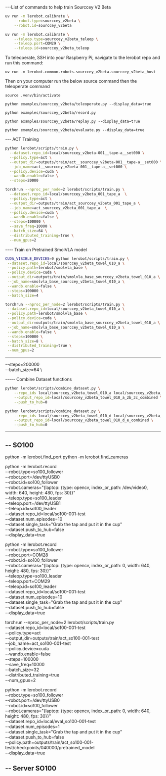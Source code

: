 ---List of commands to help train Sourccey V2 Beta

```bash
uv run -m lerobot.calibrate \
    --robot.type=sourccey_v2beta \
    --robot.id=sourccey_v2beta
```

```bash
uv run -m lerobot.calibrate \
    --teleop.type=sourccey_v2beta_teleop \
    --teleop.port=COM29 \
    --teleop.id=sourccey_v2beta_teleop
```

To teleoperate, SSH into your Raspberry Pi, navigate to the lerobot repo and run this command:

```
uv run -m lerobot.common.robots.sourccey_v2beta.sourccey_v2beta_host
```

Then on your computer run the below source command then the teleoperate command

```
source .venv/bin/activate
```

```
python examples/sourccey_v2beta/teleoperate.py --display_data=true
```

```
python examples/sourccey_v2beta/record.py
```

```
python examples/sourccey_v2beta/replay.py --display_data=true
```

```
python examples/sourccey_v2beta/evaluate.py --display_data=true
```

--- ACT Training

```bash
python lerobot/scripts/train.py \
  --dataset.repo_id=local/sourccey_v2beta-001__tape-a__set000 \
  --policy.type=act \
  --output_dir=outputs/train/act__sourccey_v2beta-001__tape-a__set000 \
  --job_name=act__sourccey_v2beta-001__tape-a__set000 \
  --policy.device=cuda \
  --wandb.enable=false \
  --steps=20000
```





```bash
torchrun --nproc_per_node=2 lerobot/scripts/train.py \
  --dataset.repo_id=local/sourccey_v2beta_001_tape_a  \
  --policy.type=act \
  --output_dir=outputs/train/act_sourccey_v2beta_001_tape_a \
  --job_name=act_sourccey_v2beta_001_tape_a  \
  --policy.device=cuda \
  --wandb.enable=false \
  --steps=100000 \
  --save_freq=10000 \
  --batch_size=64 \
  --distributed_training=true \
  --num_gpus=2
```

---- Train on Pretrained SmolVLA model

```bash
CUDA_VISIBLE_DEVICES=0 python lerobot/scripts/train.py \
 --dataset.repo_id=local/sourccey_v2beta_towel_010_a \
 --policy.path=lerobot/smolvla_base \
 --policy.device=cuda \
 --output_dir=outputs/train/smolvla_base_sourccey_v2beta_towel_010_a \
 --job_name=smolvla_base_sourccey_v2beta_towel_010_a \
 --wandb.enable=false \
 --steps=100000 \
 --batch_size=4
```

```bash
torchrun --nproc_per_node=2 lerobot/scripts/train.py \
 --dataset.repo_id=local/sourccey_v2beta_towel_010_a \
 --policy.path=lerobot/smolvla_base \
 --policy.device=cuda \
 --output_dir=outputs/train/smolvla_base_sourccey_v2beta_towel_010_a \
 --job_name=smolvla_base_sourccey_v2beta_towel_010_a \
 --wandb.enable=false \
 --steps=100000 \
 --batch_size=8 \
 --distributed_training=true \
 --num_gpus=2
```

---

--steps=200000 \
 --batch_size=64 \

----- Combine Dataset functions

```bash
python lerobot/scripts/combine_dataset.py \
    --repo_ids local/sourccey_v2beta_towel_010_a local/sourccey_v2beta_towel_010_b local/sourccey_v2beta_towel_010_2b local/sourccey_v2beta_towel_010_c local/sourccey_v2beta_towel_010_2c local/sourccey_v2beta_towel_010_3c \
    --output_repo_id=local/sourccey_v2beta_towel_010_a_2b_3c_combined \
    --push_to_hub=0
```

```bash
python lerobot/scripts/combine_dataset.py \
    --repo_ids local/sourccey_v2beta_towel_010_d local/sourccey_v2beta_towel_010_e \
    --output_repo_id=local/sourccey_v2beta_towel_010_d_e_combined \
    --push_to_hub=0
```

---

## -- SO100

python -m lerobot.find_port
python -m lerobot.find_cameras

python -m lerobot.record \
 --robot.type=so100_follower \
 --robot.port=/dev/ttyUSB0 \
 --robot.id=so100_follower \
 --robot.cameras="{laptop: {type: opencv, index_or_path: /dev/video0, width: 640, height: 480, fps: 30}}" \
 --teleop.type=so100_leader \
 --teleop.port=/dev/ttyUSB1 \
 --teleop.id=so100_leader \
 --dataset.repo_id=local/so100-001-test \
 --dataset.num_episodes=10 \
 --dataset.single_task="Grab the tap and put it in the cup" \
 --dataset.push_to_hub=false \
 --display_data=true

python -m lerobot.record \
 --robot.type=so100_follower \
 --robot.port=COM28 \
 --robot.id=so100_follower \
 --robot.cameras="{laptop: {type: opencv, index_or_path: 0, width: 640, height: 480, fps: 30}}" \
 --teleop.type=so100_leader \
 --teleop.port=COM29 \
 --teleop.id=so100_leader \
 --dataset.repo_id=local/so100-001-test \
 --dataset.num_episodes=10 \
 --dataset.single_task="Grab the tap and put it in the cup" \
 --dataset.push_to_hub=false \
 --display_data=true

torchrun --nproc_per_node=2 lerobot/scripts/train.py \
 --dataset.repo_id=local/so100-001-test \
 --policy.type=act \
 --output_dir=outputs/train/act_so100-001-test \
 --job_name=act_so100-001-test \
 --policy.device=cuda \
 --wandb.enable=false \
 --steps=100000 \
 --save_freq=10000 \
 --batch_size=32 \
 --distributed_training=true \
 --num_gpus=2

python -m lerobot.record \
 --robot.type=so100_follower \
 --robot.port=/dev/ttyUSB0 \
 --robot.id=so100_follower \
 --robot.cameras="{laptop: {type: opencv, index_or_path: 0, width: 640, height: 480, fps: 30}}" \
 --dataset.repo_id=local/eval_so100-001-test \
 --dataset.num_episodes=1 \
 --dataset.single_task="Grab the tap and put it in the cup" \
 --dataset.push_to_hub=false \
 --policy.path=outputs/train/act_so100-001-test/checkpoints/040000/pretrained_model \
 --display_data=true

## -- Server SO100
